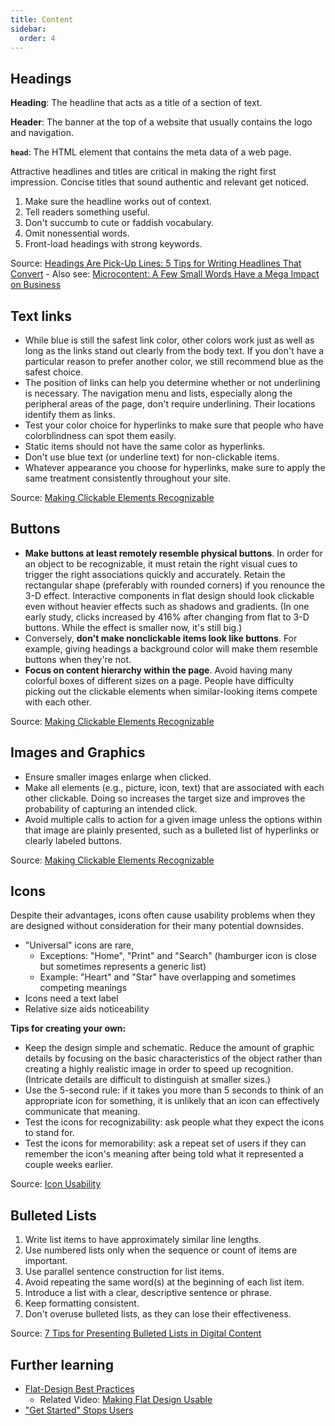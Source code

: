 ```yaml
---
title: Content
sidebar:
  order: 4
---
```

## Headings
**Heading**: The headline that acts as a title of a section of text.

**Header**: The banner at the top of a website that usually contains the logo and navigation.

**`head`**: The HTML element that contains the meta data of a web page.

Attractive headlines and titles are critical in making the right first impression. Concise titles that sound authentic and relevant get noticed.
1. Make sure the headline works out of context.
2. Tell readers something useful.
3. Don't succumb to cute or faddish vocabulary.
4. Omit nonessential words.
5. Front-load headings with strong keywords.

Source: [Headings Are Pick-Up Lines: 5 Tips for Writing Headlines That Convert](https://www.nngroup.com/articles/headings-pickup-lines/)
    - Also see: [Microcontent: A Few Small Words Have a Mega Impact on Business](https://www.nngroup.com/articles/microcontent-how-to-write-headlines-page-titles-and-subject-lines/)

## Text links
- While blue is still the safest link color, other colors work just as well as long as the links stand out clearly from the body text. If you don't have a particular reason to prefer another color, we still recommend blue as the safest choice.
- The position of links can help you determine whether or not underlining is necessary. The navigation menu and lists, especially along the peripheral areas of the page, don't require underlining. Their locations identify them as links.
- Test your color choice for hyperlinks to make sure that people who have colorblindness can spot them easily.
- Static items should not have the same color as hyperlinks.
- Don't use blue text (or underline text) for non-clickable items.
- Whatever appearance you choose for hyperlinks, make sure to apply the same treatment consistently throughout your site.

Source: [Making Clickable Elements Recognizable](https://www.nngroup.com/articles/clickable-elements/)

## Buttons
- **Make buttons at least remotely resemble physical buttons**. In order for an object to be recognizable, it must retain the right visual cues to trigger the right associations quickly and accurately. Retain the rectangular shape (preferably with rounded corners) if you renounce the 3-D effect. Interactive components in flat design should look clickable even without heavier effects such as shadows and gradients. (In one early study, clicks increased by 416% after changing from flat to 3-D buttons. While the effect is smaller now, it's still big.)
- Conversely, **don't make nonclickable items look like buttons**. For example, giving headings a background color will make them resemble buttons when they're not.
- **Focus on content hierarchy within the page**. Avoid having many colorful boxes of different sizes on a page. People have difficulty picking out the clickable elements when similar-looking items compete with each other.

Source: [Making Clickable Elements Recognizable](https://www.nngroup.com/articles/clickable-elements/)

## Images and Graphics
- Ensure smaller images enlarge when clicked.
- Make all elements (e.g., picture, icon, text) that are associated with each other clickable. Doing so increases the target size and improves the probability of capturing an intended click.
- Avoid multiple calls to action for a given image unless the options within that image are plainly presented, such as a bulleted list of hyperlinks or clearly labeled buttons.

Source: [Making Clickable Elements Recognizable](https://www.nngroup.com/articles/clickable-elements/)

## Icons
Despite their advantages, icons often cause usability problems when they are designed without consideration for their many potential downsides.
- "Universal" icons are rare, 
    - Exceptions: "Home", "Print" and "Search" (hamburger icon is close but sometimes represents a generic list)
    - Example: "Heart" and "Star" have overlapping and sometimes competing meanings
- Icons need a text label
- Relative size aids noticeability

**Tips for creating your own:**
- Keep the design simple and schematic. Reduce the amount of graphic details by focusing on the basic characteristics of the object rather than creating a highly realistic image in order to speed up recognition. (Intricate details are difficult to distinguish at smaller sizes.)
- Use the 5-second rule: if it takes you more than 5 seconds to think of an appropriate icon for something, it is unlikely that an icon can effectively communicate that meaning.
- Test the icons for recognizability: ask people what they expect the icons to stand for.
- Test the icons for memorability: ask a repeat set of users if they can remember the icon's meaning after being told what it represented a couple weeks earlier.

Source: [Icon Usability](https://www.nngroup.com/articles/icon-usability/)

## Bulleted Lists
1. Write list items to have approximately similar line lengths.
2. Use numbered lists only when the sequence or count of items are important.
3. Use parallel sentence construction for list items.
4. Avoid repeating the same word(s) at the beginning of each list item.
5. Introduce a list with a clear, descriptive sentence or phrase. 
6. Keep formatting consistent.
7. Don't overuse bulleted lists, as they can lose their effectiveness.

Source: [7 Tips for Presenting Bulleted Lists in Digital Content](https://www.nngroup.com/articles/presenting-bulleted-lists/)

## Further learning
- [Flat-Design Best Practices](https://www.nngroup.com/articles/flat-design-best-practices/)
    - Related Video: [Making Flat Design Usable](https://www.nngroup.com/videos/making-flat-design-usable/)
- ["Get Started" Stops Users](https://www.nngroup.com/articles/get-started/)